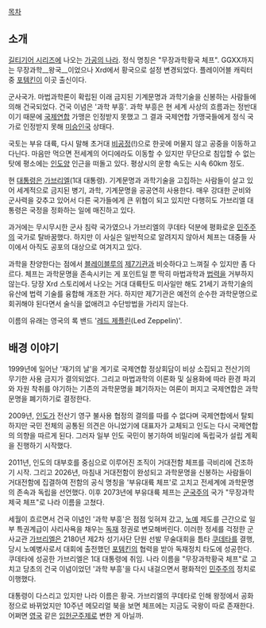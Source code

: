 {{{+1 ツェップ / Zepp }}}

[[목차]]

== 소개 ==
[[길티기어 시리즈]]에 나오는 [[가공의 나라]]. 정식 명칭은 "무장과학황국 체프". GGXX까지는 무장과학__왕국__이었으나 Xrd에서 황국으로 설정 변경되었다. 플레이어블 캐릭터 중 [[포템킨(길티기어 시리즈)|포템킨]]이 이곳 출신이다. 

군사국가. 마법과학론이 확립된 이래 금지된 기계문명과 과학기술을 신봉하는 사람들에 의해 건국되었다. 건국 이념은 '과학 부흥'. 과학 부흥은 현 세계 사상의 흐름과는 정반대이기 때문에 [[국제연합]] 가맹은 인정받지 못했고 그 결과 국제연합 가맹국들에게 정식 국가로 인정받지 못해 [[미승인국]] 상태다.

국토는 부유 대륙, 다시 말해 초거대 [[비공정]](!)으로 한곳에 머물지 않고 공중을 이동하고 다닌다. 마음만 먹으면 전세계의 어디에라도 이동할 수 있지만 무단으로 침입할 수 없는 탓에 평소에는 [[인도양]] 인근을 떠돌고 있다. 평상시의 운항 속도는 시속 60km 정도.

현 [[대통령]]은 [[가브리엘(길티기어 시리즈)|가브리엘]](1대 대통령). 기계문명과 과학기술을 고집하는 사람들이 살고 있어 세계적으로 금지된 병기, 과학, 기계문명을 공공연히 사용한다. 매우 강대한 군비와 군사력을 갖추고 있어서 다른 국가들에게 큰 위협이 되고 있지만 다행히도 가브리엘 대통령은 국정을 정화하는 일에 매진하고 있다.

과거에는 무시무시한 군사 침략 국가였으나 가브리엘의 쿠데타 덕분에 평화로운 [[민주주의]] 국가로 탈바꿈했다. 하지만 이 사실은 일반적으로 알려지지 않아서 체프는 대중들 사이에서 아직도 공포의 대상으로 여겨지고 있다.

과학을 찬양한다는 점에서 [[블레이블루]]의 [[제7기관]]과 비슷하다고 느껴질 수 있지만 좀 다르다. 체프는 과학문명을 존속시키는 게 포인트일 뿐 딱히 마법과학과 [[법력]]을 거부하지 않는다. 당장 Xrd 스토리에서 나오는 거대 대륙탄도 미사일만 해도 21세기 과학기술의 유산에 법력 기술를 융합해 개조한 거다. 하지만 제7기관은 예전의 순수한 과학문명으로 회귀해야 된다면서 술식을 없애려고 수단방법을 가리지 않는다.

이름의 유래는 영국의 록 밴드 '[[레드 제플린]](Led Zeppelin)'.

== 배경 이야기 ==
1999년에 일어난 '재기의 날'을 계기로 국제연합 정상회담이 비상 소집되고 전산기의 무기한 사용 금지가 결의되었다. 그리고 마법과학의 이론화 및 실용화에 따라 환경 파괴와 자원 착취를 야기하는 기존의 과학문명을 폐기하자는 여론이 퍼지고 국제연합은 과학문명을 폐기하기로 결정한다.

2009년, [[인도]]가 전산기 영구 불사용 협정의 결의를 따를 수 없다며 국제연합에서 탈퇴하지만 국민 전체의 공통된 의견은 아니었기에 대표자가 교체되고 인도는 다시 국제연합의 의향을 따르게 된다. 그러자 일부 인도 국민이 봉기하여 비밀리에 독립국가 설립 계획을 진행하기 시작했다.

2011년, 인도의 대부호를 중심으로 이루어진 조직이 거대전함 체프를 극비리에 건조하기 시작. 그리고 2026년, 마침내 거대전함이 완성되고 과학문명을 신봉하는 사람들이 거대전함에 집결하여 전함의 공식 명칭을 '부유대륙 체프'로 고치고 전세계에 과학문명의 존속과 독립을 선언했다. 이후 2073년에 부유대륙 체프는 [[군국주의]] 국가 "무장과학제국 체프"로 나라 이름을 고쳤다.

세월이 흐르면서 건국 이념인 '과학 부흥'은 점점 잊혀져 갔고, [[노예]] 제도를 근간으로 일부 특권계급이 사리사욕을 채우는 [[독재]] 정권로 변모해버린다. 이러한 정세를 걱정한 군사교관 [[가브리엘(길티기어 시리즈)|가브리엘]]은 2180년 제2차 성기사단 단원 선발 무술대회을 틈타 [[쿠데타]]를 결행, 당시 노예병사로서 대회에 출전했던 [[포템킨(길티기어 시리즈)|포템킨]]의 협력을 받아 독재정치 타도에 성공한다. 쿠데타에 성공한 가브리엘은 1대 대통령에 취임. 나라 이름을 "무장과학황국 체프"로 고치고 당초의 건국 이념이었던 '과학 부흥'을 다시 내걸으면서 평화적인 [[민주주의]] 정치로 이행했다.

대통령이 다스리고 있지만 나라 이름은 황국. 가브리엘의 쿠데타로 인해 왕정에서 공화정으로 바뀌었지만 10주년 메모리얼 북을 보면 체프에는 지금도 국왕이 따로 존재한다. 어쩌면 [[영국]] 같은 [[입헌군주제]]로 변한 게 아닐까.
